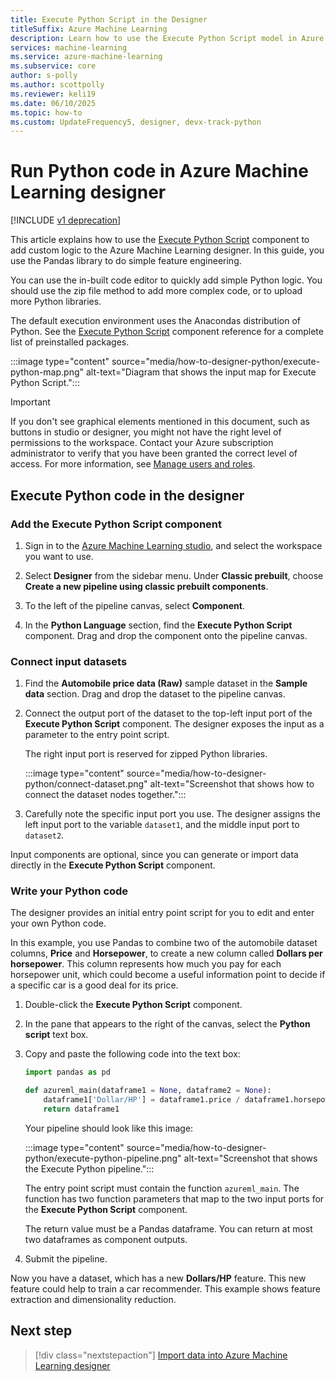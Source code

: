 ```yaml
---
title: Execute Python Script in the Designer
titleSuffix: Azure Machine Learning
description: Learn how to use the Execute Python Script model in Azure Machine Learning designer to run custom operations written in Python.
services: machine-learning
ms.service: azure-machine-learning
ms.subservice: core
author: s-polly
ms.author: scottpolly
ms.reviewer: keli19
ms.date: 06/10/2025
ms.topic: how-to
ms.custom: UpdateFrequency5, designer, devx-track-python
---
```


# Run Python code in Azure Machine Learning designer

[!INCLUDE [v1 deprecation](../includes/sdk-v1-deprecation.md)]

This article explains how to use the [Execute Python Script](../algorithm-module-reference/execute-python-script.md) component to add custom logic to the Azure Machine Learning designer. In this guide, you use the Pandas library to do simple feature engineering.

You can use the in-built code editor to quickly add simple Python logic. You should use the zip file method to add more complex code, or to upload more Python libraries.

The default execution environment uses the Anacondas distribution of Python. See the [Execute Python Script](../algorithm-module-reference/execute-python-script.md) component reference for a complete list of preinstalled packages.

:::image type="content" source="media/how-to-designer-python/execute-python-map.png" alt-text="Diagram that shows the input map for Execute Python Script.":::

> [!IMPORTANT]
> If you don't see graphical elements mentioned in this document, such as buttons in studio or designer, you might not have the right level of permissions to the workspace. Contact your Azure subscription administrator to verify that you have been granted the correct level of access. For more information, see [Manage users and roles](../how-to-assign-roles.md).

## Execute Python code in the designer

### Add the Execute Python Script component

1. Sign in to the [Azure Machine Learning studio](https://ml.azure.com), and select the workspace you want to use.

1. Select **Designer** from the sidebar menu. Under **Classic prebuilt**, choose **Create a new pipeline using classic prebuilt components**.

1. To the left of the pipeline canvas, select **Component**.

1. In the **Python Language** section, find the **Execute Python Script** component. Drag and drop the component onto the pipeline canvas.

### Connect input datasets

1. Find the **Automobile price data (Raw)** sample dataset in the **Sample data** section. Drag and drop the dataset to the pipeline canvas.

1. Connect the output port of the dataset to the top-left input port of the **Execute Python Script** component. The designer exposes the input as a parameter to the entry point script.

    The right input port is reserved for zipped Python libraries.

    :::image type="content" source="media/how-to-designer-python/connect-dataset.png" alt-text="Screenshot that shows how to connect the dataset nodes together.":::

1. Carefully note the specific input port you use. The designer assigns the left input port to the variable `dataset1`, and the middle input port to `dataset2`.

Input components are optional, since you can generate or import data directly in the **Execute Python Script** component.

### Write your Python code

The designer provides an initial entry point script for you to edit and enter your own Python code.

In this example, you use Pandas to combine two of the automobile dataset columns, **Price** and **Horsepower**, to create a new column called **Dollars per horsepower**. This column represents how much you pay for each horsepower unit, which could become a useful information point to decide if a specific car is a good deal for its price.

1. Double-click the **Execute Python Script** component.

1. In the pane that appears to the right of the canvas, select the **Python script** text box.

1. Copy and paste the following code into the text box:

    ```python
    import pandas as pd
    
    def azureml_main(dataframe1 = None, dataframe2 = None):
        dataframe1['Dollar/HP'] = dataframe1.price / dataframe1.horsepower
        return dataframe1
    ```

    Your pipeline should look like this image:

    :::image type="content" source="media/how-to-designer-python/execute-python-pipeline.png" alt-text="Screenshot that shows the Execute Python pipeline.":::

    The entry point script must contain the function `azureml_main`. The function has two function parameters that map to the two input ports for the **Execute Python Script** component.

    The return value must be a Pandas dataframe. You can return at most two dataframes as component outputs.

1. Submit the pipeline.

Now you have a dataset, which has a new **Dollars/HP** feature. This new feature could help to train a car recommender. This example shows feature extraction and dimensionality reduction.

## Next step

> [!div class="nextstepaction"]
> [Import data into Azure Machine Learning designer](how-to-designer-import-data.md)
